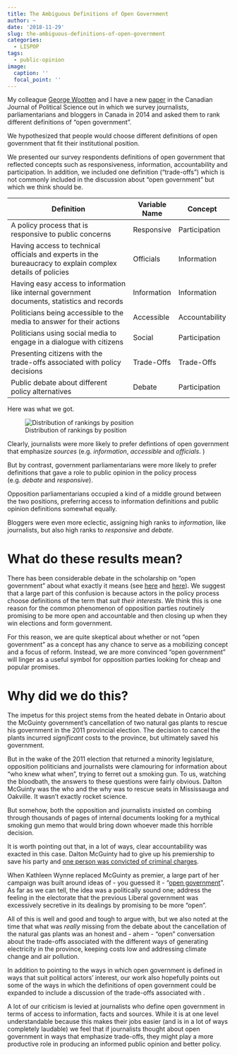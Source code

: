 ```yaml
---
title: The Ambiguous Definitions of Open Government
author: ~
date: '2018-11-29'
slug: the-ambiguous-definitions-of-open-government
categories:
  - LISPOP
tags:
  - public-opinion
image:
  caption: ''
  focal_point: ''
---
```



My colleague [George Wootten](https://www.utm.utoronto.ca/political-science/george-wootten) and I have a new [paper](https://doi.org/10.1017/S0008423918000446) in the Canadian Journal of Political Science out in which we survey journalists, parliamentarians and bloggers in Canada in 2014 and asked them to rank different definitions of "open government".  

We hypothesized that people would choose different definitions of open government that fit their institutional position. 

We presented our survey respondents definitions of open government that reflected concepts such as responsiveness, information, accountability and participation. In addition, we included one definition ("trade-offs") which is not commonly included in the discussion about "open government" but which we think should be.   

| Definition | 	Variable Name	| Concept | 
| ----------------------------------------------------------- | ----- | ----- |
| A policy process that is responsive to public concerns| 	Responsive | 	Participation| 
| Having access to technical officials and experts in the bureaucracy to explain complex details of policies | 	Officials	| Information | 
| Having easy access to information like internal government documents, statistics and records	| Information	| Information | 
| Politicians being accessible to the media to answer for their actions |	Accessible |	Accountability |
| Politicians using social media to engage in a dialogue with citizens	| Social | 	Participation |
| Presenting citizens with the trade-offs associated with policy decisions |	Trade-Offs | 	Trade-Offs |
| Public debate about different policy alternatives | Debate | 	Participation |

Here was what we got. 

![Distribution of rankings by position](/post/2018-11-29-open-government_files/figure1.jpeg)

Clearly, journalists were more likely to prefer defintions of open government that emphasize *sources* (e.g. *information*, *accessible* and *officials*. )

But by contrast, government parliamentarians were more likely to prefer definitions that gave a role to public opinion in the policy process (e.g. *debate* and *responsive*).

Opposition parliamentarians occupied a kind of a middle ground between the two positions, preferring access to information definitions and public opinion definitions somewhat equally. 

Bloggers were even more eclectic, assigning high ranks to *information*, like journalists, but also high ranks to *responsive* and *debate*. 

# What do these results mean? 

There has been considerable debate in the scholarship on "open government" about what exactly it means (see [here](http://policyoptions.irpp.org/magazines/august-2017/opening-government/) and  [here](https://jedem.org/index.php/jedem/article/view/227)). We suggest that a large part of this confusion is because actors in the policy process choose definitions of the term that *suit their interests*. We think this is one reason for the common phenomenon of opposition parties routinely promising to be more open and accountable and then closing up when they win elections and form government. 

For this reason, we are quite skeptical about whether or not "open government" as a concept has any chance to serve as a mobilizing concept and a focus of reform.  Instead, we are more convinced "open government" will linger as a useful symbol for opposition parties looking for cheap and popular promises.

# Why did we do this?

The impetus for this project stems from the heated debate in Ontario about the McGuinty government's cancellation of two natural gas plants to rescue his government in the 2011 provincial election. The decision to cancel the plants incurred *significant* costs to the province, but ultimately saved his government. 

But in the wake of the 2011 election that returned a minority legislature, opposition politicians and journalists were clamouring for information about "who knew what when", trying to ferret out a smoking gun. To us, watching the bloodbath, the answers to these questions were fairly obvious.  Dalton McGuinty was the who and the why was to rescue seats in Mississauga and Oakville. It wasn't exactly rocket science. 

But somehow, both the opposition and journalists insisted on combing through thousands of pages of internal documents looking for a mythical smoking gun memo that would bring down whoever made this horrible decision. 

It is worth pointing out that, in a lot of ways, clear accountability was exacted in this case. Dalton McGuinty had to give up his premiership to save his party and [one person was convicted of criminal charges](https://www.cbc.ca/news/canada/toronto/livingston-sentence-april-1.4553906). 

When Kathleen Wynne replaced McGuinty as premier, a large part of her campaign was built around ideas of - you guessed it - "[open government](https://www.amo.on.ca/AMO-PDFs/Events/16OWMC/PaulVet.aspx)". As far as we can tell, the idea was a politically sound one; address the feeling in the electorate that the previous Liberal government was excessively secretive in its dealings by promising to be more "open". 

All of this is well and good and tough to argue with, but we also noted at the time that what was *really* missing from the debate about the cancellation of the natural gas plants was an honest and - ahem - "open" conversation about the trade-offs associated with the different ways of generating electricity in the province, keeping costs low and addressing climate change and air pollution. 

In addition to pointing to the ways in which open government is defined in ways that suit political actors' interest, our work also hopefully points out some of the ways in which the definitions of open government could be expanded to include a discussion of the trade-offs associated with . 

A lot of our criticism is levied at journalists who define open government in terms of access to information, facts and sources. While it is at one level understandable because this makes their jobs easier (and is in a lot of ways completely laudable) we feel that if journalists thought about open government in ways that emphasize trade-offs, they might play a more productive role in producing an informed public opinion and better policy.
